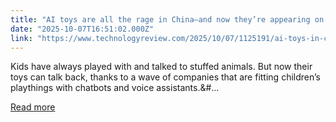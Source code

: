 ```yaml
---
title: "AI toys are all the rage in China—and now they’re appearing on shelves in the US too"
date: "2025-10-07T16:51:02.000Z"
link: "https://www.technologyreview.com/2025/10/07/1125191/ai-toys-in-china/"
---
```


Kids have always played with and talked to stuffed animals. But now their toys can talk back, thanks to a wave of companies that are fitting children’s playthings with chatbots and voice assistants.&#...

[Read more](https://www.technologyreview.com/2025/10/07/1125191/ai-toys-in-china/)
